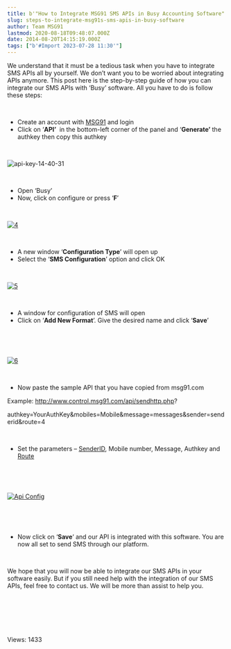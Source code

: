 ```yaml
---
title: b'"How to Integrate MSG91 SMS APIs in Busy Accounting Software"'
slug: steps-to-integrate-msg91s-sms-apis-in-busy-software
author: Team MSG91
lastmod: 2020-08-18T09:48:07.000Z
date: 2014-08-20T14:15:19.000Z
tags: ["b'#Import 2023-07-28 11:30'"]
---
```


We understand that it must be a tedious task when you have to integrate SMS APIs all by yourself. We don’t want you to be worried about integrating APIs anymore. This post here is the step-by-step guide of how you can integrate our SMS APIs with ‘Busy’ software. All you have to do is follow these steps:


 


* Create an account with [MSG91](https://msg91.com/signup) and login
* Click on ‘**API’**  in the bottom-left corner of the panel and ‘**Generate’** the authkey then copy this authkey


 


![api-key-14-40-31](https://images-msg91.s3.ap-south-1.amazonaws.com/content/images/wordpress/2016/08/api-key-14-40-31-1.png)


 


* Open ‘Busy’
* Now, click on configure or press ‘**F**’


 


[![4](https://images-msg91.s3.ap-south-1.amazonaws.com/content/images/wordpress/2014/08/4.png)](https://images-msg91.s3.ap-south-1.amazonaws.com/content/images/wordpress/2014/08/4.png)


 


* A new window ‘**Configuration Type**’ will open up
* Select the ‘**SMS Configuration**’ option and click OK


 


[![5](https://images-msg91.s3.ap-south-1.amazonaws.com/content/images/wordpress/2014/08/5.png)](https://images-msg91.s3.ap-south-1.amazonaws.com/content/images/wordpress/2014/08/5.png)


 


* A window for configuration of SMS will open
* Click on ‘**Add New Format**’. Give the desired name and click ‘**Save**’


 


 


[![6](https://images-msg91.s3.ap-south-1.amazonaws.com/content/images/wordpress/2014/08/6.png)](https://images-msg91.s3.ap-south-1.amazonaws.com/content/images/wordpress/2014/08/6.png)


 


* Now paste the sample API that you have copied from msg91.com


Example: http://www.control.msg91.com/api/sendhttp.php?


authkey=YourAuthKey&mobiles=Mobile&message=messages&sender=senderid&route=4


 


* Set the parameters – [SenderID](http://help.msg91.com/article/40-what-is-a-sender-id-how-to-select-a-sender-id), Mobile number, Message, Authkey and [Route](http://help.msg91.com/article/64-what-is-the-difference-between-transactional-and-promotional-smsroute)


 


 


[![Api Config](https://images-msg91.s3.ap-south-1.amazonaws.com/content/images/wordpress/2016/06/Api-Config.png)](https://images-msg91.s3.ap-south-1.amazonaws.com/content/images/wordpress/Api-Config.png)


 


 


* Now click on ‘**Save**‘ and our API is integrated with this software. You are now all set to send SMS through our platform.


 


We hope that you will now be able to integrate our SMS APIs in your software easily. But if you still need help with the integration of our SMS APIs, feel free to contact us. We will be more than assist to help you.


 


 


 


 Views: 1433


